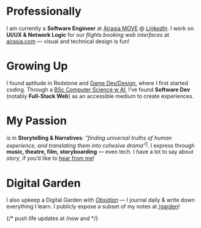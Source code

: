 
# <Icon name="lucide:briefcase" /> Professionally
I am currently a **Software Engineer** at [Airasia MOVE](https://www.airasia.com/aa/appdownload/) @ [*LinkedIn*](https://www.linkedin.com/company/airasia-super-app/mycompany/). I work on **UI/UX & Network Logic** for our *flights booking web interfaces* at [airasia.com](https://airasia.com) — visual and technical design is fun!

# <Icon name="lucide:user-cog" /> Growing Up
I found aptitude in Redstone and [Game Dev/Design](https://www.planetminecraft.com/member/calebchan/), where I first started coding. Through a [BSc Computer Science w AI](https://www.nottingham.ac.uk/), I’ve found **Software Dev** (notably **Full-Stack Web**) as an accessible medium to create experiences.

# <Icon name="lucide:flame" />  My Passion
is in **Storytelling & Narratives**: *“finding universal truths of human experience, and translating them into cohesive drama”*<sup><a href="https://www.helpingwritersbecomeauthors.com/a-writer-or-a-storyteller">1</a></sup>. I express through **music, theatre, film, storyboarding** — even tech. I have a lot to say about *story*, if you’d like to [hear from me](/garden)!

# <Icon name="lucide:trees" />  Digital Garden
I also upkeep a Digital Garden with *[Obsidian](https://obsidian.md)* — I journal daily & write down everything I learn. I publicly expose a subset of my notes at [/garden](/garden)!


{/* push life updates at /now and */}